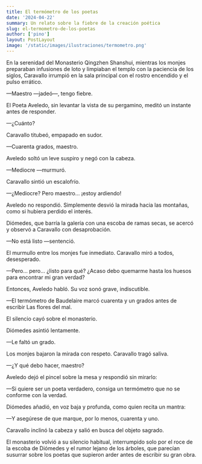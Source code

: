 ```yaml
---
title: El termómetro de los poetas
date: '2024-04-22'
summary: Un relato sobre la fiebre de la creación poética
slug: el-termometro-de-los-poetas
author: ['pino']
layout: PostLayout
image: '/static/images/ilustraciones/termometro.png'
---
```


En la serenidad del Monasterio Qingzhen Shanshui, mientras los monjes preparaban infusiones de loto y limpiaban el templo con la paciencia de los siglos, Caravallo irrumpió en la sala principal con el rostro encendido y el pulso errático.

—Maestro —jadeó—, tengo fiebre.

El Poeta Aveledo, sin levantar la vista de su pergamino, meditó un instante antes de responder.

—¿Cuánto?

Caravallo titubeó, empapado en sudor.

—Cuarenta grados, maestro.

Aveledo soltó un leve suspiro y negó con la cabeza.

—Mediocre —murmuró.

Caravallo sintió un escalofrío.

—¿Mediocre? Pero maestro… ¡estoy ardiendo!

Aveledo no respondió. Simplemente desvió la mirada hacia las montañas, como si hubiera perdido el interés.

Diómedes, que barría la galería con una escoba de ramas secas, se acercó y observó a Caravallo con desaprobación.

—No está listo —sentenció.

El murmullo entre los monjes fue inmediato. Caravallo miró a todos, desesperado.

—Pero… pero… ¿listo para qué? ¿Acaso debo quemarme hasta los huesos para encontrar mi gran verdad?

Entonces, Aveledo habló. Su voz sonó grave, indiscutible.

—El termómetro de Baudelaire marcó cuarenta y un grados antes de escribir Las flores del mal.

El silencio cayó sobre el monasterio.

Diómedes asintió lentamente.

—Le faltó un grado.

Los monjes bajaron la mirada con respeto. Caravallo tragó saliva.

—¿Y qué debo hacer, maestro?

Aveledo dejó el pincel sobre la mesa y respondió sin mirarlo:

—Si quiere ser un poeta verdadero, consiga un termómetro que no se conforme con la verdad.

Diómedes añadió, en voz baja y profunda, como quien recita un mantra:

—Y asegúrese de que marque, por lo menos, cuarenta y uno.

Caravallo inclinó la cabeza y salió en busca del objeto sagrado.

El monasterio volvió a su silencio habitual, interrumpido solo por el roce de la escoba de Diómedes y el rumor lejano de los árboles, que parecían susurrar sobre los poetas que supieron arder antes de escribir su gran obra. 